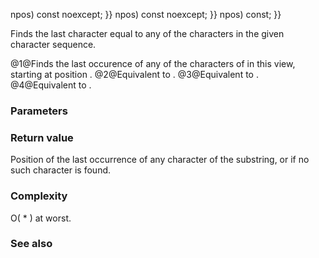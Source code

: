 {{cpp/experimental/basic_string_view/title | find_last_of }}
{{cpp/experimental/basic_string_view/navbar}}
{{dcl begin}}
{{dcl | num=1 | since=libfund_ts |
constexpr size_type find_last_of(basic_string_view v, size_type pos {{=}} npos) const noexcept;
}}
{{dcl | num=2 | since=libfund_ts |
constexpr size_type find_last_of(CharT c, size_type pos {{=}} npos) const noexcept;
}}
{{dcl | num=3 | since=libfund_ts |
constexpr size_type find_last_of(const CharT* s, size_type pos, size_type count) const;
}}
{{dcl | num=4 | since=libfund_ts |
constexpr size_type find_last_of(const CharT* s, size_type pos {{=}} npos) const;
}}
{{dcl end}}

Finds the last character equal to any of the characters in the given character sequence.

@1@Finds the last occurence of any of the characters of {{tt|v}} in this view, starting at position {{tt|pos}}.
@2@Equivalent to {{c|find_last_of(basic_string_view(&amp;c, 1), pos)}}.
@3@Equivalent to {{c|find_last_of(basic_string_view(s, count), pos)}}.
@4@Equivalent to {{c|find_last_of(basic_string_view(s), pos)}}.

===Parameters===
{{par begin}}
{{par | v | view to search for}}
{{par | pos | position at which to start the search}}
{{par | count | length of the string of characters to search for}}
{{par | s | pointer to a string of characters to search for}}
{{par | ch | character to search for}}
{{par end}} 

===Return value===
Position of the last occurrence of any character of the substring, or {{lc|npos}} if no such character is found.

===Complexity===
O({{tt|size()}} * {{tt|v.size()}}) at worst.

===See also===
{{dsc begin}}
{{dsc inc | cpp/experimental/basic_string_view/dsc find}}
{{dsc inc | cpp/experimental/basic_string_view/dsc rfind}}
{{dsc inc | cpp/experimental/basic_string_view/dsc find_first_of}}
{{dsc inc | cpp/experimental/basic_string_view/dsc find_first_not_of}}
{{dsc inc | cpp/experimental/basic_string_view/dsc find_last_not_of}}
{{dsc end}}